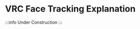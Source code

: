 # VRC Face Tracking Explanation

:::info
Under Construction
:::

<!-- ## Introduction

So, you want to use face tracking in VRChat, but it is *all so confusing*!
Do a search online and there are tons of videos on the Vive Facial Tracker, on complicated avatar setups and crazy looking graphs, blender tutorials and sync comparisons..

And yet, it is still unclear how everything fits together..

So let us go through how face tracking for VRChat works, step-by-step.

First, lets look at how

## Outside of VRC


## Bridging the Gap

As the VRCFaceTracking software page explains, VRCFaceTracking is an *intermediary* software that effective bridges your headset and VRChat.
There are a couple of reasons why having a centralized intermediary is a good thing:

1. Essentially all headset / face tracking hardware do not send data directly to VRChat.
2. Even if the headset did, users would have to rely on exactly what the headset manufacturer sends in VRChat, which 


## Within VRC -->
